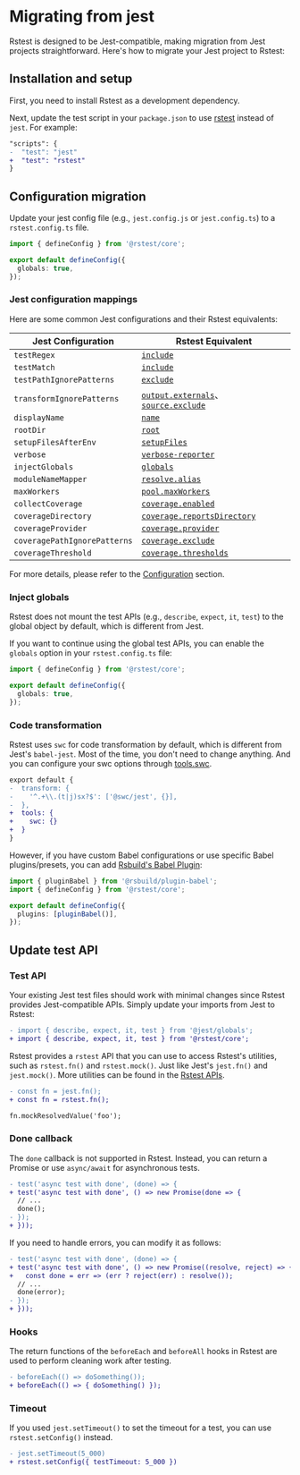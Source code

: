 # Migrating from jest

Rstest is designed to be Jest-compatible, making migration from Jest projects straightforward. Here's how to migrate your Jest project to Rstest:

## Installation and setup

First, you need to install Rstest as a development dependency.


<PackageManagerTabs command="add @rstest/core -D" />

Next, update the test script in your `package.json` to use [rstest](/guide/basic/cli) instead of `jest`. For example:

```diff
"scripts": {
-  "test": "jest"
+  "test": "rstest"
}
```

## Configuration migration

Update your jest config file (e.g., `jest.config.js` or `jest.config.ts`) to a `rstest.config.ts` file.

```ts title='rstest.config.ts'
import { defineConfig } from '@rstest/core';

export default defineConfig({
  globals: true,
});
```

### Jest configuration mappings

Here are some common Jest configurations and their Rstest equivalents:

| Jest Configuration           | Rstest Equivalent                                                                                                  |
| ---------------------------- | ------------------------------------------------------------------------------------------------------------------ |
| `testRegex`                  | [`include`](/config/test/include)                                                                                  |
| `testMatch`                  | [`include`](/config/test/include)                                                                                  |
| `testPathIgnorePatterns`     | [`exclude`](/config/test/exclude)                                                                                  |
| `transformIgnorePatterns`    | [`output.externals`](/config/build/output#outputexternals)、[`source.exclude`](/config/build/source#sourceexclude) |
| `displayName`                | [`name`](/config/test/name)                                                                                        |
| `rootDir`                    | [`root`](/config/test/root)                                                                                        |
| `setupFilesAfterEnv`         | [`setupFiles`](/config/test/setupFiles)                                                                            |
| `verbose`                    | [`verbose-reporter`](/config/test/reporters#verbose-reporter)                                                      |
| `injectGlobals`              | [`globals`](/config/test/globals)                                                                                  |
| `moduleNameMapper`           | [`resolve.alias`](/config/build/resolve#resolvealias)                                                              |
| `maxWorkers`                 | [`pool.maxWorkers`](/config/test/pool)                                                                             |
| `collectCoverage`            | [`coverage.enabled`](/config/test/coverage#enabled)                                                                |
| `coverageDirectory`          | [`coverage.reportsDirectory`](/config/test/coverage#reportsdirectory)                                              |
| `coverageProvider`           | [`coverage.provider`](/config/test/coverage#provider)                                                              |
| `coveragePathIgnorePatterns` | [`coverage.exclude`](/config/test/coverage#exclude)                                                                |
| `coverageThreshold`          | [`coverage.thresholds`](/config/test/coverage#thresholds)                                                          |

For more details, please refer to the [Configuration](/config) section.

### Inject globals

Rstest does not mount the test APIs (e.g., `describe`, `expect`, `it`, `test`) to the global object by default, which is different from Jest.

If you want to continue using the global test APIs, you can enable the `globals` option in your `rstest.config.ts` file:

```ts title='rstest.config.ts'
import { defineConfig } from '@rstest/core';

export default defineConfig({
  globals: true,
});
```

### Code transformation

Rstest uses `swc` for code transformation by default, which is different from Jest's `babel-jest`. Most of the time, you don't need to change anything. And you can configure your swc options through [tools.swc](/config/build/tools#toolsswc).

```diff
export default {
-  transform: {
-    '^.+\\.(t|j)sx?$': ['@swc/jest', {}],
-  },
+  tools: {
+    swc: {}
+  }
}
```

However, if you have custom Babel configurations or use specific Babel plugins/presets, you can add [Rsbuild's Babel Plugin](https://rsbuild.rs/plugins/list/plugin-babel):

```ts title='rstest.config.ts'
import { pluginBabel } from '@rsbuild/plugin-babel';
import { defineConfig } from '@rstest/core';

export default defineConfig({
  plugins: [pluginBabel()],
});
```

## Update test API

### Test API

Your existing Jest test files should work with minimal changes since Rstest provides Jest-compatible APIs. Simply update your imports from Jest to Rstest:

```diff
- import { describe, expect, it, test } from '@jest/globals';
+ import { describe, expect, it, test } from '@rstest/core';
```

Rstest provides a `rstest` API that you can use to access Rstest's utilities, such as `rstest.fn()` and `rstest.mock()`. Just like Jest's `jest.fn()` and `jest.mock()`. More utilities can be found in the [Rstest APIs](/api/).

```diff
- const fn = jest.fn();
+ const fn = rstest.fn();

fn.mockResolvedValue('foo');
```

### Done callback

The `done` callback is not supported in Rstest. Instead, you can return a Promise or use `async/await` for asynchronous tests.

```diff
- test('async test with done', (done) => {
+ test('async test with done', () => new Promise(done => {
  // ...
  done();
- });
+ }));
```

If you need to handle errors, you can modify it as follows:

```diff
- test('async test with done', (done) => {
+ test('async test with done', () => new Promise((resolve, reject) => {
+   const done = err => (err ? reject(err) : resolve());
  // ...
  done(error);
- });
+ }));
```

### Hooks

The return functions of the `beforeEach` and `beforeAll` hooks in Rstest are used to perform cleaning work after testing.

```diff
- beforeEach(() => doSomething());
+ beforeEach(() => { doSomething() });
```

### Timeout

If you used `jest.setTimeout()` to set the timeout for a test, you can use `rstest.setConfig()` instead.

```diff
- jest.setTimeout(5_000)
+ rstest.setConfig({ testTimeout: 5_000 })
```
